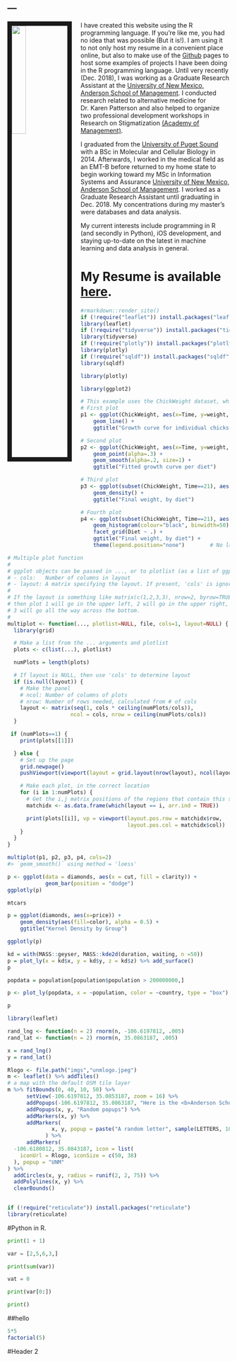 ---
---
<img src="profile.jpg" style="width:25%; border:10px solid; margin-right: 20px" align="left">

I have created this website using the R programming language. If you're like me, you had no idea that was possible (But it is!). I am using it to not only host my resume in a convenient place online, but also to make use of the [Github](www.github.com) pages to host some examples of projects I have been doing in the R programming language. Until very recently (Dec. 2018), I was working as a Graduate Research Assistant at the [University of New Mexico, Anderson School of Management](https://www.mgt.unm.edu/). I conducted research related to alternative medicine for Dr. Karen Patterson and also helped to organize two professional development workshops in Research on Stigmatization [(Academy of Management)](https://aom.org/).

I graduated from the [University of Puget Sound](https://www.pugetsound.edu/) with a BSc in Molecular and Cellular Biology in 2014. Afterwards, I worked in the medical field as an EMT-B before returned to my home state to begin working toward my MSc in Information Systems and Assurance  [University of New Mexico, Anderson School of Management](https://msisa.mgt.unm.edu/default.asp?dd=masters). I worked as a Graduate Research Assistant until graduating in Dec. 2018. My concentrations during my master's were databases and data analysis.

My current interests include programming in R (and secondly in Python), iOS development, and staying up-to-date on the latest in machine learning and data analysis in general.

# My Resume is available [here](files/Z.pdf).

```r
#rmarkdown::render_site()
if (!require("leaflet")) install.packages("leaflet")
library(leaflet)
if (!require("tidyverse")) install.packages("tidyverse")
library(tidyverse)
if (!require("plotly")) install.packages("plotly")
library(plotly)
if (!require("sqldf")) install.packages("sqldf")
library(sqldf)
```

```r
library(plotly)
```

```r
library(ggplot2)

# This example uses the ChickWeight dataset, which comes with ggplot2
# First plot
p1 <- ggplot(ChickWeight, aes(x=Time, y=weight, colour=Diet, group=Chick)) +
    geom_line() +
    ggtitle("Growth curve for individual chicks")

# Second plot
p2 <- ggplot(ChickWeight, aes(x=Time, y=weight, colour=Diet)) +
    geom_point(alpha=.3) +
    geom_smooth(alpha=.2, size=1) +
    ggtitle("Fitted growth curve per diet")

# Third plot
p3 <- ggplot(subset(ChickWeight, Time==21), aes(x=weight, colour=Diet)) +
    geom_density() +
    ggtitle("Final weight, by diet")

# Fourth plot
p4 <- ggplot(subset(ChickWeight, Time==21), aes(x=weight, fill=Diet)) +
    geom_histogram(colour="black", binwidth=50) +
    facet_grid(Diet ~ .) +
    ggtitle("Final weight, by diet") +
    theme(legend.position="none")        # No legend (redundant in this graph)
```


```r
# Multiple plot function
#
# ggplot objects can be passed in ..., or to plotlist (as a list of ggplot objects)
# - cols:   Number of columns in layout
# - layout: A matrix specifying the layout. If present, 'cols' is ignored.
#
# If the layout is something like matrix(c(1,2,3,3), nrow=2, byrow=TRUE),
# then plot 1 will go in the upper left, 2 will go in the upper right, and
# 3 will go all the way across the bottom.
#
multiplot <- function(..., plotlist=NULL, file, cols=1, layout=NULL) {
  library(grid)

  # Make a list from the ... arguments and plotlist
  plots <- c(list(...), plotlist)

  numPlots = length(plots)

  # If layout is NULL, then use 'cols' to determine layout
  if (is.null(layout)) {
    # Make the panel
    # ncol: Number of columns of plots
    # nrow: Number of rows needed, calculated from # of cols
    layout <- matrix(seq(1, cols * ceiling(numPlots/cols)),
                    ncol = cols, nrow = ceiling(numPlots/cols))
  }

 if (numPlots==1) {
    print(plots[[1]])

  } else {
    # Set up the page
    grid.newpage()
    pushViewport(viewport(layout = grid.layout(nrow(layout), ncol(layout))))

    # Make each plot, in the correct location
    for (i in 1:numPlots) {
      # Get the i,j matrix positions of the regions that contain this subplot
      matchidx <- as.data.frame(which(layout == i, arr.ind = TRUE))

      print(plots[[i]], vp = viewport(layout.pos.row = matchidx$row,
                                      layout.pos.col = matchidx$col))
    }
  }
}
```

```r
multiplot(p1, p2, p3, p4, cols=2)
#> `geom_smooth()` using method = 'loess'
```

```r

p <- ggplot(data = diamonds, aes(x = cut, fill = clarity)) +
            geom_bar(position = "dodge")
ggplotly(p)
```
```r
mtcars
```

```r
p = ggplot(diamonds, aes(x=price)) + 
    geom_density(aes(fill=color), alpha = 0.5) +
    ggtitle("Kernel Density by Group")

ggplotly(p)
```

```r
kd = with(MASS::geyser, MASS::kde2d(duration, waiting, n =50))
p = plot_ly(x = kd$x, y = kd$y, z = kd$z) %>% add_surface()
p
```
```r


popdata = population[population$population > 200000000,]

p <- plot_ly(popdata, x = ~population, color = ~country, type = "box")

p
```

```r
library(leaflet)
```

```r
rand_lng <- function(n = 2) rnorm(n, -106.6197812, .005)
rand_lat <- function(n = 2) rnorm(n, 35.0863187, .005)

x = rand_lng()
y = rand_lat()

Rlogo <- file.path("imgs","unmlogo.jpeg")
m <- leaflet() %>% addTiles()
# a map with the default OSM tile layer
m %>% fitBounds(0, 40, 10, 50) %>%
      setView(-106.6197812, 35.0853187, zoom = 16) %>%
      addPopups(-106.6197812, 35.0863187, "Here is the <b>Anderson School of Management</b>, UNM") %>%
      addPopups(x, y, "Random popups") %>%
      addMarkers(x, y) %>%
      addMarkers(
              x, y, popup = paste("A random letter", sample(LETTERS, 10))
            ) %>% 
      addMarkers(
  -106.6180812, 35.0843187, icon = list(
    iconUrl = Rlogo, iconSize = c(50, 38)
  ), popup = "UNM"
) %>% 
  addCircles(x, y, radius = runif(2, 2, 75)) %>%
  addPolylines(x, y) %>%
  clearBounds()
  


```

```r
if (!require("reticulate")) install.packages("reticulate")
library(reticulate)


```
#Python in R.
```python

print(1 + 1)

var = [2,5,6,3,]

print(sum(var))

vat = 0

print(var[0:])

print()

```

##hello


```r
5*5
factorial(5)


```

#Header 2

